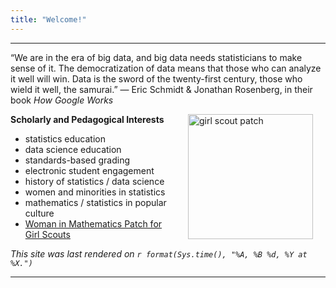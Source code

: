 ```yaml
---
title: "Welcome!"
---
```


<hr>

"We are in the era of big data, and big data needs statisticians to make sense of it. The democratization of data means that those who can analyze it well will win. Data is the sword of the twenty-first century, those who wield it well, the samurai." --- Eric Schmidt & Jonathan Rosenberg, in their book *How Google Works*

<img src="https://cdnw.nickpic.host/vw4r5F.jpg" alt="girl scout patch" align="right" hspace="20" style="height:200px;">

**Scholarly and Pedagogical Interests**

* statistics education
* data science education
* standards-based grading
* electronic student engagement
* history of statistics / data science
* women and minorities in statistics
* mathematics / statistics in popular culture
* [Woman in Mathematics Patch for Girl Scouts](https://cs.appstate.edu/~sjg/awm/earnedbadge.html)

*This site was last rendered on `r format(Sys.time(), "%A, %B %d, %Y at %X.")`*

<hr>
